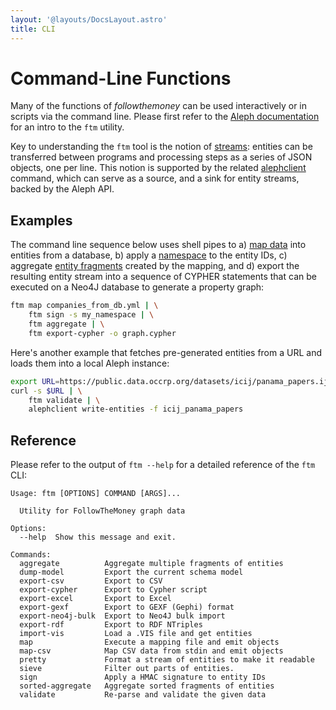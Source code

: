 ```yaml
---
layout: '@layouts/DocsLayout.astro'
title: CLI
---
```


# Command-Line Functions

Many of the functions of _followthemoney_ can be used interactively or in scripts via the command line. Please first refer to the [Aleph documentation](https://docs.aleph.occrp.org/developers/followthemoney/ftm) for an intro to the `ftm` utility.

Key to understanding the `ftm` tool is the notion of [streams](/docs#streams): entities can be transferred between programs and processing steps as a series of JSON objects, one per line. This notion is supported by the related [alephclient](https://docs.aleph.occrp.org/developers/alephclient) command, which can serve as a source, and a sink for entity streams, backed by the Aleph API.

## Examples

The command line sequence below uses shell pipes to a) [map data](/docs/mappings) into entities from a database, b) apply a [namespace](/docs/namespace) to the entity IDs, c) aggregate [entity fragments](/docs/fragments) created by the mapping, and d) export the resulting entity stream into a sequence of CYPHER statements that can be executed on a Neo4J database to generate a property graph:

```bash
ftm map companies_from_db.yml | \
    ftm sign -s my_namespace | \
    ftm aggregate | \
    ftm export-cypher -o graph.cypher
```

Here's another example that fetches pre-generated entities from a URL and loads
them into a local Aleph instance:

```bash
export URL=https://public.data.occrp.org/datasets/icij/panama_papers.ijson
curl -s $URL | \
    ftm validate | \
    alephclient write-entities -f icij_panama_papers
```

## Reference

Please refer to the output of `ftm --help` for a detailed reference of the `ftm` CLI:

```
Usage: ftm [OPTIONS] COMMAND [ARGS]...

  Utility for FollowTheMoney graph data

Options:
  --help  Show this message and exit.

Commands:
  aggregate          Aggregate multiple fragments of entities
  dump-model         Export the current schema model
  export-csv         Export to CSV
  export-cypher      Export to Cypher script
  export-excel       Export to Excel
  export-gexf        Export to GEXF (Gephi) format
  export-neo4j-bulk  Export to Neo4J bulk import
  export-rdf         Export to RDF NTriples
  import-vis         Load a .VIS file and get entities
  map                Execute a mapping file and emit objects
  map-csv            Map CSV data from stdin and emit objects
  pretty             Format a stream of entities to make it readable
  sieve              Filter out parts of entities.
  sign               Apply a HMAC signature to entity IDs
  sorted-aggregate   Aggregate sorted fragments of entities
  validate           Re-parse and validate the given data
```
